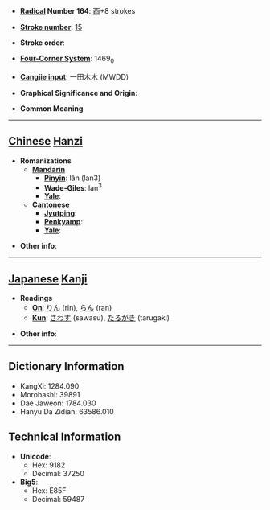 * '''[[Wiktionary:Chinese radical index| Radical]] Number 164''': [[Wiktionary:Chinese radical index 酉|酉]]+8 strokes

* '''[[Wiktionary:Chinese total strokes index|Stroke number]]''': [[Wiktionary:Chinese total strokes index 15|15]]

* '''Stroke order''': 

* '''[[Wiktionary:Chinese four corner index|Four-Corner System]]''': 1469<sub>0</sub>

* '''[[Wiktionary:Chinese Cangjie index|Cangjie input]]''': 一田木木 (MWDD)

* '''Graphical Significance and Origin''': 

* '''Common Meaning'''

----

== [[Chinese]] [[Hanzi]] ==

* '''Romanizations'''
** '''[[Mandarin]]'''
*** '''[[Pinyin]]''': lǎn (lan3)
*** '''[[Wade-Giles]]''': lan<sup>3</sup>
*** '''[[Yale]]''': 
** '''[[Cantonese]]'''
*** '''[[Jyutping]]''':
*** '''[[Penkyamp]]''': 
*** '''[[Yale]]''': 

* '''Other info''': 

----

== [[Japanese]] [[Kanji]] ==

* '''Readings'''
** '''[[On]]''': [[りん]] (rin), [[らん]] (ran)
** '''[[Kun]]''': [[さわす]] (sawasu), [[たるがき]] (tarugaki)

* '''Other info''':  

----

== Dictionary Information ==

* KangXi: 1284.090
* Morobashi: 39891
* Dae Jaweon: 1784.030
* Hanyu Da Zidian: 63586.010

== Technical Information ==

* '''Unicode''':
** Hex: 9182
** Decimal: 37250
* '''Big5''':
** Hex: E85F
** Decimal: 59487